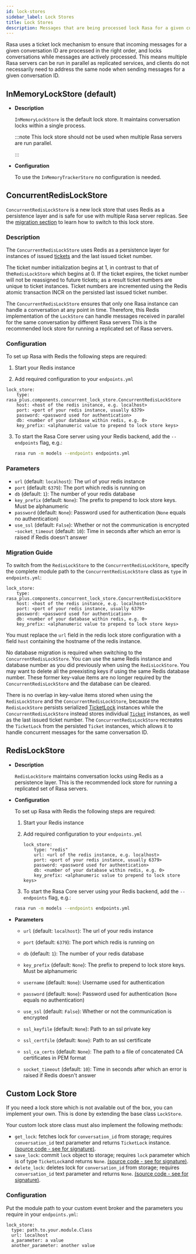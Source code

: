 ```yaml
---
id: lock-stores
sidebar_label: Lock Stores
title: Lock Stores
description: Messages that are being processed lock Rasa for a given conversation ID to ensure that multiple incoming messages for that conversation do not interfere with each other. Rasa provides multiple implementations to maintain conversation locks.
---
```




Rasa uses a ticket lock mechanism to ensure that incoming messages for a given
conversation ID are processed in the right order, and locks conversations while
messages are actively processed. This means multiple Rasa servers can
be run in parallel as replicated services, and clients do not necessarily need to
address the same node when sending messages for a given conversation ID.

## InMemoryLockStore (default)

- **Description**

  `InMemoryLockStore` is the default lock store. It maintains conversation locks
  within a single process.

  :::note
  This lock store should not be used when multiple Rasa servers are run
  parallel.

  :::

- **Configuration**

  To use the `InMemoryTrackerStore` no configuration is needed.

## ConcurrentRedisLockStore

<RasaProLabel/>

<RasaProBanner/>

`ConcurrentRedisLockStore` is a new lock store that uses Redis as a persistence layer and is safe for use with multiple Rasa server replicas.
See the [migration section](#migration-guide) to learn how to switch to this lock store.

### Description

The `ConcurrentRedisLockStore` uses Redis as a persistence layer for instances of issued [tickets](https://rasa.com/docs/rasa/reference/rasa/core/lock/#ticket-objects) and the last issued ticket number.

The ticket number initialization begins at 1, in contrast to that of the`RedisLockStore` which begins at 0.
If the ticket expires, the ticket number will not be reassigned to future tickets; as a result ticket numbers are unique to ticket instances.
Ticket numbers are incremented using the Redis atomic transaction INCR on the persisted last issued ticket number.

The `ConcurrentRedisLockStore` ensures that only one Rasa instance can handle a conversation at any point in time.
Therefore, this Redis implementation of the `LockStore` can handle messages received in parallel for the same conversation by different Rasa servers
This is the recommended lock store for running a replicated set of Rasa servers.

### Configuration

To set up Rasa with Redis the following steps are required:

1. Start your Redis instance

2. Add required configuration to your `endpoints.yml`

```yaml-rasa
lock_store:
    type: rasa_plus.components.concurrent_lock_store.ConcurrentRedisLockStore
    host: <host of the redis instance, e.g. localhost>
    port: <port of your redis instance, usually 6379>
    password: <password used for authentication>
    db: <number of your database within redis, e.g. 0>
    key_prefix: <alphanumeric value to prepend to lock store keys>
```

3. To start the Rasa Core server using your Redis backend, add the `--endpoints`
   flag, e.g.:

    ```bash
    rasa run -m models --endpoints endpoints.yml
    ```

### Parameters

- `url` (default: `localhost`): The url of your redis instance
- `port` (default: `6379`): The port which redis is running on
- `db` (default: `1`): The number of your redis database
- `key_prefix` (default: `None`): The prefix to prepend to lock store keys. Must
  be alphanumeric
- `password` (default: `None`): Password used for authentication
  (`None` equals no authentication)
- `use_ssl` (default: `False`): Whether or not the communication is encrypted -`socket_timeout` (default: `10`): Time in seconds after which an
  error is raised if Redis doesn't answer

### Migration Guide

To switch from the `RedisLockStore` to the `ConcurrentRedisLockStore`, specify the complete module path to the `ConcurrentRedisLockStore` class as `type` in `endpoints.yml`:

```yaml-rasa
lock_store:
    type: rasa_plus.components.concurrent_lock_store.ConcurrentRedisLockStore
    host: <host of the redis instance, e.g. localhost>
    port: <port of your redis instance, usually 6379>
    password: <password used for authentication>
    db: <number of your database within redis, e.g. 0>
    key_prefix: <alphanumeric value to prepend to lock store keys>
```

You must replace the `url` field in the redis lock store configuration with a field `host` containing the hostname of the redis instance.

No database migration is required when switching to the `ConcurrentRedisLockStore`. You can use the same Redis instance and database number as you did previously when using the `RedisLockStore`.
You may want to delete all the preexisting keys if using the same Redis database number.
These former key-value items are no longer required by the `ConcurrentRedisLockStore` and the database can be cleared.

There is no overlap in key-value items stored when using the `RedisLockStore` and the `ConcurrentRedisLockStore`, because the `RedisLockStore` persists serialized [TicketLock](https://rasa.com/docs/rasa/reference/rasa/core/lock/#ticketlock-objects) instances while the `ConcurrentRedisLockStore` instead stores individual [`Ticket`](https://rasa.com/docs/rasa/reference/rasa/core/lock/#ticket-objects) instances, as well as the last issued ticket number.
The `ConcurrentRedisLockStore` recreates the `TicketLock` from the persisted `Ticket` instances, which allows it to handle concurrent messages for the same conversation ID.

## RedisLockStore

- **Description**

  `RedisLockStore` maintains conversation locks using Redis as a persistence layer.
  This is the recommended lock store for running a replicated set of Rasa servers.

- **Configuration**

  To set up Rasa with Redis the following steps are required:

  1. Start your Redis instance

  2. Add required configuration to your `endpoints.yml`

      ```yaml-rasa
      lock_store:
          type: "redis"
          url: <url of the redis instance, e.g. localhost>
          port: <port of your redis instance, usually 6379>
          password: <password used for authentication>
          db: <number of your database within redis, e.g. 0>
          key_prefix: <alphanumeric value to prepend to lock store keys>
      ```

  3. To start the Rasa Core server using your Redis backend, add the `--endpoints`
     flag, e.g.:

    ```bash
    rasa run -m models --endpoints endpoints.yml
    ```

- **Parameters**

  - `url` (default: `localhost`): The url of your redis instance

  - `port` (default: `6379`): The port which redis is running on

  - `db` (default: `1`): The number of your redis database

  - `key_prefix` (default: `None`): The prefix to prepend to lock store keys. Must
    be alphanumeric

  -  `username` (default: `None`): Username used for authentication

  - `password` (default: `None`): Password used for authentication
    (`None` equals no authentication)

  - `use_ssl` (default: `False`): Whether or not the communication is encrypted

  - `ssl_keyfile` (default: `None`): Path to an ssl private key

  - `ssl_certfile` (default: `None`): Path to an ssl certificate

  - `ssl_ca_certs` (default: `None`): The path to a file of concatenated CA certificates in PEM format

  - `socket_timeout` (default: `10`): Time in seconds after which an
    error is raised if Redis doesn't answer

## Custom Lock Store

If you need a lock store which is not available out of the box, you can implement your own.
This is done by extending the base class `LockStore`.

Your custom lock store class must also implement the following methods:

- `get_lock`: fetches lock for `conversation_id` from storage; requires `conversation_id` text parameter and returns `TicketLock` instance.
  [(source code - see for signature)](https://github.com/RasaHQ/rasa/blob/main/rasa/core/lock_store.py#L59).
- `save_lock`: commit `lock` object to storage; requires `lock` parameter which is of type `TicketLock`and returns `None`.
  [(source code - see for signature)](https://github.com/RasaHQ/rasa/blob/main/rasa/core/lock_store.py#L67).
- `delete_lock`: deletes lock for `conversation_id` from storage; requires `conversation_id` text parameter and returns `None`.
  [(source code - see for signature)](https://github.com/RasaHQ/rasa/blob/main/rasa/core/lock_store.py#L63).

### Configuration

Put the module path to your custom event broker and the parameters you require in your `endpoints.yml`:

```yaml-rasa title="endpoints.yml"
lock_store:
  type: path.to.your.module.Class
  url: localhost
  a_parameter: a value
  another_parameter: another value
```
